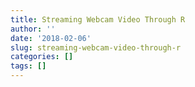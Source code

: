 ```yaml
---
title: Streaming Webcam Video Through R
author: ''
date: '2018-02-06'
slug: streaming-webcam-video-through-r
categories: []
tags: []
---
```



